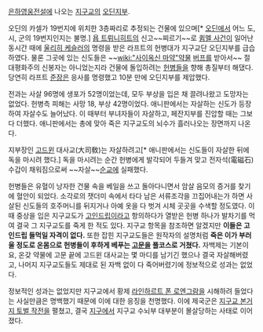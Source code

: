 [[은하영웅전설]]에 나오는 [[지구교]]의 [[오딘]]지부.

오딘의 카셀가 19번지에 위치한 3층짜리로 추정되는 건물에 있으며[* [[오딘]]에서 어느 도, 시, 군의 19번지인지는 불명.] [[욥 트뤼니히트]]의 신고~~찌르기~~로 [[큄멜 사건]]이 일어난 동시간 때에 [[울리히 케슬러]]의 명령을 받은 라프트의 헌병대가 지구교단 오딘지부를 급습하였다. 물론 그곳에 있는 신도들은 ~~[[wiki:"사이옥신 마약"약물]] [[버프]]를 받아서~~ 절대평화주의 신봉자는 아니었는지라 건물에 돌입하려는 [[헌병]]들을 향해 총질부터 해댔다. 당연히 라프트 [[준장]]은 응사를 명령했고 10분 만에 오딘지부를 제압했다.

전과는 사살 96명에 생포가 52명이었는데, 모두 부상을 입은 채 끌려나왔고 도망자는 없었다. 헌병측 피해는 사망 18, 부상 42명이었다. 애니판에서는 자살하는 신도가 등장하여 자살수도 늘어났다. 이 때부터 부녀자들이 자살하고, 페잔지부를 진압할 때는 그보다 더했다. 애니판에서는 총에 맞아 죽은 지구교도의 뇌수가 흘러나오는 장면까지 나온다.

지부장인 [[고드윈]] 대사교(大司敎)는 자살하려고[* 애니판에서는 신도들이 자살한 뒤에 독을 마시려 했다.] 독을 마시려는 순간 헌병에게 발각되어 두들겨 맞고 전자석(電磁石) 수갑이 채워짐으로써 ~~자살~~[[순교]]에 실패했다.
  
헌병들은 유혈이 낭자한 건물 속을 베일을 쓰고 돌아다니면서 암살 음모의 증거를 찾기에 혈안이 되었다. 소각로의 잿더미 속에서 타다 남은 서류조각을 끄집어내는가 하면 사살된 신도들의 호주머니를 뒤지거나 아예 옷을 다 벗겨 시체 곳곳을 수색할 정도였다. 이때 중상을 입은 지구교도가 [[고인드립]]이라고 항의하다가 열받은 헌병 하나가 발차기를 먹여 결국 그 지구교도를 죽게 한 적도 있다. 지구교 항목을 참조하면 알겠지만 '''이들은 고인드립 들먹일 자격이 없다.'''
또한 잡힌 지구교도들은 원작자의 설명처럼 '''죽은 이가 부러울 정도로 온몸으로 헌병들이 후하게 베푸는 [[고문]]을 풀코스로 거쳤다.''' 자백제는 기본이요, 온갖 약물에 고문 끝에 고드윈 대사교는 몇 마디를 남기긴 했으나 결국 자살해버렸고, 나머지 지구교도들도 제대로 된 자백 없이 다 죽어버렸기에 정보적으로 성과는 없었다.

정보적인 성과는 없었지만 지구교에서 황제 [[라인하르트 폰 로엔그람]]을 시해하려 들었다는 사실만큼은 명백했기 때문에 이에 대한 응징을 천명했다. 이에 제국군은 [[지구교 본거지 토벌 작전]]을 펼쳤고, 결국 [[지구]]에서 지구교 수뇌부 대부분이 몰살당하는 사태로 이어졌다.
